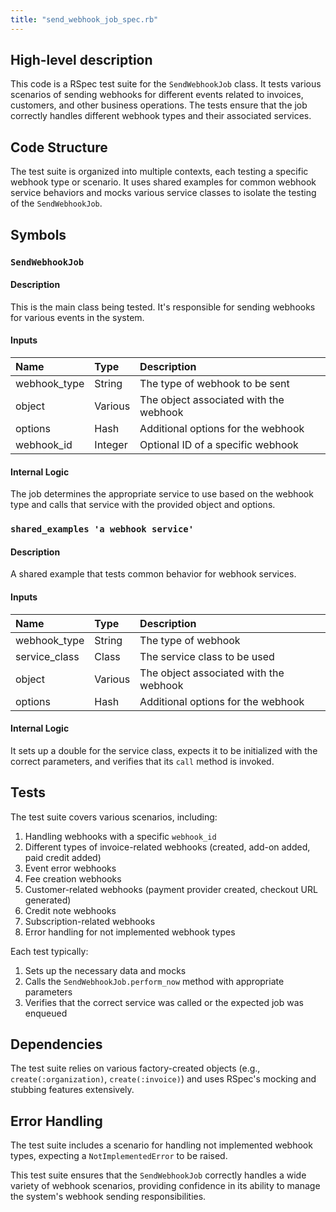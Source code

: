 ```yaml
---
title: "send_webhook_job_spec.rb"
---
```


## High-level description
This code is a RSpec test suite for the `SendWebhookJob` class. It tests various scenarios of sending webhooks for different events related to invoices, customers, and other business operations. The tests ensure that the job correctly handles different webhook types and their associated services.

## Code Structure
The test suite is organized into multiple contexts, each testing a specific webhook type or scenario. It uses shared examples for common webhook service behaviors and mocks various service classes to isolate the testing of the `SendWebhookJob`.

## Symbols

### `SendWebhookJob`
#### Description
This is the main class being tested. It's responsible for sending webhooks for various events in the system.

#### Inputs
| Name | Type | Description |
|:-----|:-----|:------------|
| webhook_type | String | The type of webhook to be sent |
| object | Various | The object associated with the webhook |
| options | Hash | Additional options for the webhook |
| webhook_id | Integer | Optional ID of a specific webhook |

#### Internal Logic
The job determines the appropriate service to use based on the webhook type and calls that service with the provided object and options.

### `shared_examples 'a webhook service'`
#### Description
A shared example that tests common behavior for webhook services.

#### Inputs
| Name | Type | Description |
|:-----|:-----|:------------|
| webhook_type | String | The type of webhook |
| service_class | Class | The service class to be used |
| object | Various | The object associated with the webhook |
| options | Hash | Additional options for the webhook |

#### Internal Logic
It sets up a double for the service class, expects it to be initialized with the correct parameters, and verifies that its `call` method is invoked.

## Tests

The test suite covers various scenarios, including:

1. Handling webhooks with a specific `webhook_id`
2. Different types of invoice-related webhooks (created, add-on added, paid credit added)
3. Event error webhooks
4. Fee creation webhooks
5. Customer-related webhooks (payment provider created, checkout URL generated)
6. Credit note webhooks
7. Subscription-related webhooks
8. Error handling for not implemented webhook types

Each test typically:
1. Sets up the necessary data and mocks
2. Calls the `SendWebhookJob.perform_now` method with appropriate parameters
3. Verifies that the correct service was called or the expected job was enqueued

## Dependencies
The test suite relies on various factory-created objects (e.g., `create(:organization)`, `create(:invoice)`) and uses RSpec's mocking and stubbing features extensively.

## Error Handling
The test suite includes a scenario for handling not implemented webhook types, expecting a `NotImplementedError` to be raised.

This test suite ensures that the `SendWebhookJob` correctly handles a wide variety of webhook scenarios, providing confidence in its ability to manage the system's webhook sending responsibilities.